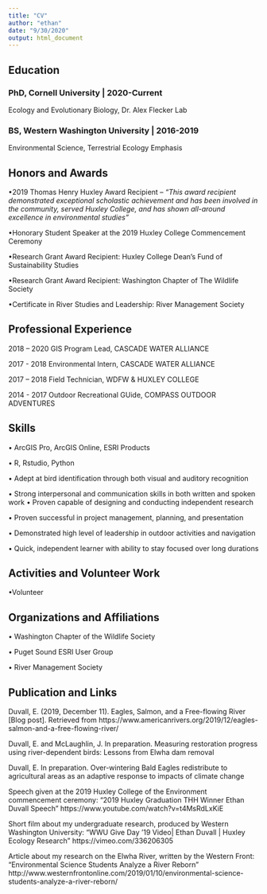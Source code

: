 ```yaml
---
title: "CV"
author: "ethan"
date: "9/30/2020"
output: html_document
---
```


## **Education**

### PhD, Cornell University | 2020-Current
Ecology and Evolutionary Biology, Dr. Alex Flecker Lab

### BS, Western Washington University | 2016-2019
Environmental Science, Terrestrial Ecology Emphasis 

## **Honors and Awards**

•2019 Thomas Henry Huxley Award Recipient – *"This award recipient demonstrated exceptional scholastic achievement and has been involved in the community, served Huxley College, and has shown all-around excellence in environmental studies”*

•Honorary Student Speaker at the 2019 Huxley College Commencement Ceremony

•Research Grant Award Recipient: Huxley College Dean’s Fund of Sustainability Studies

•Research Grant Award Recipient: Washington Chapter of The Wildlife Society

•Certificate in River Studies and Leadership: River Management Society

## **Professional Experience**

2018 – 2020
GIS Program Lead, CASCADE WATER ALLIANCE

2017 - 2018 
Environmental Intern, CASCADE WATER ALLIANCE

2017 – 2018 
Field Technician, WDFW & HUXLEY COLLEGE

2014 - 2017 
Outdoor Recreational GUide, COMPASS OUTDOOR ADVENTURES

## **Skills**

•	ArcGIS Pro, ArcGIS Online, ESRI Products

•	R, Rstudio, Python

•	Adept at bird identification through both visual and auditory recognition

•	Strong interpersonal and communication skills in both written and spoken work	•	Proven capable of designing and conducting independent research

•	Proven successful in project management, planning, and presentation

•	Demonstrated high level of leadership in outdoor activities and navigation

•	Quick, independent learner with ability to stay focused over long durations

## **Activities and Volunteer Work**

•Volunteer

## **Organizations and Affiliations**

•	Washington Chapter of the Wildlife Society

•	Puget Sound ESRI User Group

•	River Management Society

## **Publication and Links **

Duvall, E. (2019, December 11). Eagles, Salmon, and a Free-flowing River [Blog post]. Retrieved from 
https://www.americanrivers.org/2019/12/eagles-salmon-and-a-free-flowing-river/

Duvall, E. and McLaughlin, J. In preparation. Measuring restoration progress using river-dependent 
birds: Lessons from Elwha dam removal

Duvall, E. In preparation. Over-wintering Bald Eagles redistribute to agricultural areas as an adaptive 
response to impacts of climate change

Speech given at the 2019 Huxley College of the Environment commencement ceremony:
“2019 Huxley Graduation THH Winner Ethan Duvall Speech”
https://www.youtube.com/watch?v=t4MsRdLxKiE

Short film about my undergraduate research, produced by Western Washington University:
“WWU Give Day ’19 Video| Ethan Duvall | Huxley Ecology Research”
	https://vimeo.com/336206305

Article about my research on the Elwha River, written by the Western Front:
“Environmental Science Students Analyze a River Reborn”
http://www.westernfrontonline.com/2019/01/10/environmental-science-students-analyze-a-river-reborn/





